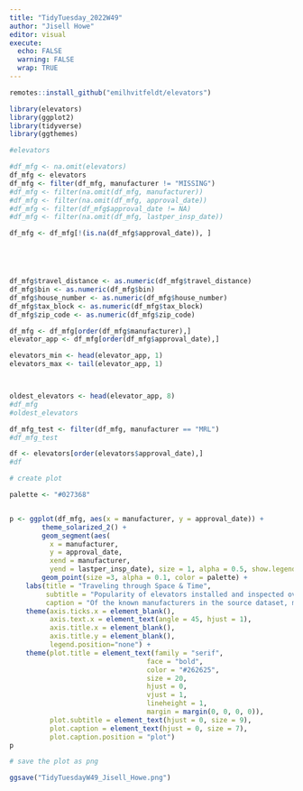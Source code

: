 ---
title: "TidyTuesday_2022W49"
author: "Jisell Howe"
editor: visual
execute: 
  echo: FALSE
  warning: FALSE
  wrap: TRUE
---

```{r}
remotes::install_github("emilhvitfeldt/elevators")
```

```{r}
library(elevators)
library(ggplot2)
library(tidyverse)
library(ggthemes)

#elevators
```

```{r}
#df_mfg <- na.omit(elevators)
df_mfg <- elevators
df_mfg <- filter(df_mfg, manufacturer != "MISSING")
#df_mfg <- filter(na.omit(df_mfg, manufacturer))
#df_mfg <- filter(na.omit(df_mfg, approval_date))
#df_mfg <- filter(df_mfg$approval_date != NA)
#df_mfg <- filter(na.omit(df_mfg, lastper_insp_date))

df_mfg <- df_mfg[!(is.na(df_mfg$approval_date)), ]





df_mfg$travel_distance <- as.numeric(df_mfg$travel_distance)
df_mfg$bin <- as.numeric(df_mfg$bin)
df_mfg$house_number <- as.numeric(df_mfg$house_number)
df_mfg$tax_block <- as.numeric(df_mfg$tax_block)
df_mfg$zip_code <- as.numeric(df_mfg$zip_code)

df_mfg <- df_mfg[order(df_mfg$manufacturer),]
elevator_app <- df_mfg[order(df_mfg$approval_date),]

elevators_min <- head(elevator_app, 1)
elevators_max <- tail(elevator_app, 1)



oldest_elevators <- head(elevator_app, 8)
#df_mfg
#oldest_elevators

df_mfg_test <- filter(df_mfg, manufacturer == "MRL")
#df_mfg_test

df <- elevators[order(elevators$approval_date),]
#df

```

```{r}
# create plot 

palette <- "#027368"


p <- ggplot(df_mfg, aes(x = manufacturer, y = approval_date)) +
        theme_solarized_2() +
        geom_segment(aes(
          x = manufacturer, 
          y = approval_date, 
          xend = manufacturer, 
          yend = lastper_insp_date), size = 1, alpha = 0.5, show.legend = FALSE, color = palette) +
        geom_point(size =3, alpha = 0.1, color = palette) +
    labs(title = "Traveling through Space & Time",
         subtitle = "Popularity of elevators installed and inspected over time throughout New York City",
         caption = "Of the known manufacturers in the source dataset, manufacturers such as A.B. See, Armor, Curtis, Dover, Otis, Republic, Seaberg Inc, Staley Electric, and\nWestinghouse had some of the oldest elevators approved for install. MRL elevators saw a lot of popularity since the early- to mid-2000s. However, that may\nbe referring to manufacturers of Machine-Room-Less* elevators in general. Some manufacturers such as Otis saw steady popularity throughout time.\n| Data Source: NYC Department of Buildings. | Retrieved from: https://emilhvitfeldt.github.io/elevators/ |\n| Article Source*: https://www.hosting-elevator.com/mrl-elevator/ | #TidyTuesday Week 49 | Graphic: Jisell Howe | ") +
    theme(axis.ticks.x = element_blank(),
          axis.text.x = element_text(angle = 45, hjust = 1),
          axis.title.x = element_blank(),
          axis.title.y = element_blank(),
          legend.position="none") +
    theme(plot.title = element_text(family = "serif", 
                                  face = "bold",    
                                  color = "#262625",
                                  size = 20,
                                  hjust = 0,
                                  vjust = 1,
                                  lineheight = 1,
                                  margin = margin(0, 0, 0, 0)),
          plot.subtitle = element_text(hjust = 0, size = 9),
          plot.caption = element_text(hjust = 0, size = 7),
          plot.caption.position = "plot")
p


```

```{r}
# save the plot as png

ggsave("TidyTuesdayW49_Jisell_Howe.png")
```

